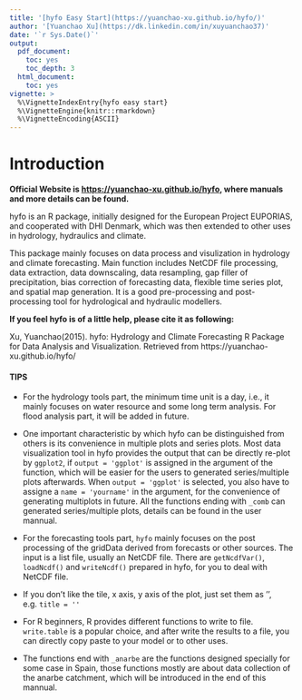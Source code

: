 ```yaml
---
title: '[hyfo Easy Start](https://yuanchao-xu.github.io/hyfo/)'
author: '[Yuanchao Xu](https://dk.linkedin.com/in/xuyuanchao37)'
date: '`r Sys.Date()`'
output: 
  pdf_document:
    toc: yes
    toc_depth: 3
  html_document:
    toc: yes
vignette: > 
  %\VignetteIndexEntry{hyfo easy start} 
  %\VignetteEngine{knitr::rmarkdown}
  %\VignetteEncoding{ASCII}
---
```


# Introduction

**Official Website is [https://yuanchao-xu.github.io/hyfo](http://yuanchao-xu.github.io/hyfo), where manuals and more details can be found.**

hyfo is an R package, initially designed for the European Project EUPORIAS, and cooperated with DHI Denmark, which was then extended to other uses in hydrology, hydraulics and climate.

This package mainly focuses on data process and visulization in hydrology and climate forecasting. Main function includes NetCDF file processing, data extraction, data downscaling, data resampling, gap filler of precipitation, bias correction of forecasting data, flexible time series plot, and spatial map generation. It is a good pre-processing and post-processing tool for hydrological and hydraulic modellers.

**If you feel hyfo is of a little help, please cite it as following:**

Xu, Yuanchao(2015). hyfo: Hydrology and Climate Forecasting R Package for Data Analysis and Visualization. Retrieved from https://yuanchao-xu.github.io/hyfo/


#### TIPS
* For the hydrology tools part, the minimum time unit is a day, i.e., it mainly focuses on water resource and some long term analysis. For flood analysis part, it will be added in future.


* One important characteristic by which hyfo can be distinguished from others is its convenience in multiple plots and series plots. Most data visualization tool in hyfo provides the output that can be directly re-plot by `ggplot2`, if `output = 'ggplot'` is assigned in the argument of the function, which will be easier for the users to generated series/multiple plots afterwards. When `output = 'ggplot'` is selected, you also have to assigne a `name = 'yourname'` in the argument, for the convenience of generating multiplots in future. All the functions ending with `_comb` can generated series/multiple plots, details can be found in the user mannual. 


* For the forecasting tools part, `hyfo` mainly focuses on the post processing of the gridData derived from forecasts or other sources. The input is a list file, usually an NetCDF file. There are `getNcdfVar()`, `loadNcdf()` and `writeNcdf()` prepared in hyfo, for you to deal with NetCDF file. 

* If you don't like the tile, x axis, y axis of the plot, just set them as '', e.g. `title = ''`

* For R beginners, R provides different functions to write to file. `write.table` is a popular choice, and after write the results to a file, you can directly copy paste to your model or to other uses.

* The functions end with `_anarbe` are the functions designed specially for some case in Spain, those functions mostly are about data collection of the anarbe catchment, which will be introduced in the end of this mannual.

